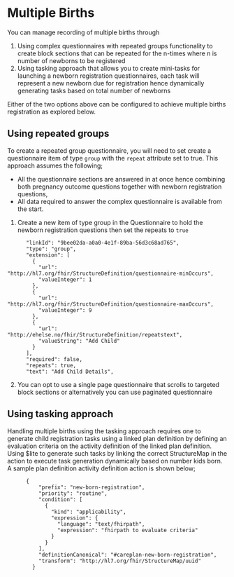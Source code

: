 # Multiple Births

You can manage recording of multiple births through

1. Using complex questionnaires with repeated groups functionality to create block sections that can be repeated for the n-times where n is number of newborns to be registered
2. Using tasking approach that allows you to create mini-tasks for launching a newborn registration questionnaires, each task will represent a new newborn due for registration hence dynamically generating tasks based on total number of newborns

Either of the two options above can be configured to achieve multiple births registration as explored below.

## Using repeated groups

To create  a repeated group questionnaire, you will need to set create a questionnaire item of type `group` with the `repeat` attribute set to true. This approach assumes the following;

- All the questionnaire sections are answered in at once hence combining both pregnancy outcome questions together with newborn registration questions,
- All data required to answer the complex questionnaire is available from the start.

1.  Create a new item of type group in the Questionnaire to hold the newborn registration questions then set the repeats to `true`

```
      "linkId": "9bee02da-a0a0-4e1f-89ba-56d3c68ad765",
      "type": "group",
      "extension": [
        {
          "url": "http://hl7.org/fhir/StructureDefinition/questionnaire-minOccurs",
          "valueInteger": 1
        },
        {
          "url": "http://hl7.org/fhir/StructureDefinition/questionnaire-maxOccurs",
          "valueInteger": 9
        },
        {
          "url": "http://ehelse.no/fhir/StructureDefinition/repeatstext",
          "valueString": "Add Child"
        }
      ],
      "required": false,
      "repeats": true,
      "text": "Add Child Details",
```

2. You can opt to use a single page questionnaire that scrolls to targeted block sections or alternatively you can use paginated questionnaire

## Using tasking approach

Handling multiple births using the tasking approach requires one to generate child registration tasks using a linked plan definition by defining an evaluation criteria on the activity definition of the linked plan definition.
Using $lite to generate such tasks by linking the correct StructureMap in the action to execute task generation dynamically based on number kids born. A sample plan definition activity definition action is shown below;

```
      {
          "prefix": "new-born-registration",
          "priority": "routine",
          "condition": [
            {
              "kind": "applicability",
              "expression": {
                "language": "text/fhirpath",
                "expression": "fhirpath to evaluate criteria"
              }
            }
          ],
          "definitionCanonical": "#careplan-new-born-registration",
          "transform": "http://hl7.org/fhir/StructureMap/uuid"
        }

```